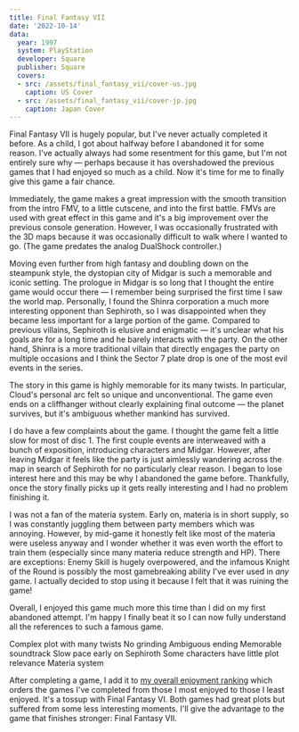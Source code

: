 ```yaml
---
title: Final Fantasy VII
date: '2022-10-14'
data:
  year: 1997
  system: PlayStation
  developer: Square
  publisher: Square
  covers:
  - src: /assets/final_fantasy_vii/cover-us.jpg
    caption: US Cover
  - src: /assets/final_fantasy_vii/cover-jp.jpg
    caption: Japan Cover
---
```

Final&nbsp;Fantasy&nbsp;VII is hugely popular, but I've never actually completed it before. As a child, I got about
halfway before I abandoned it for some reason. I've actually always had some resentment for this game, but I'm not
entirely sure why &mdash; perhaps because it has overshadowed the previous games that I had enjoyed so much as a child.
Now it's time for me to finally give this game a fair chance.

<GameHeader />

Immediately, the game makes a great impression with the smooth transition from the intro FMV, to a little cutscene, and
into the first battle. FMVs are used with great effect in this game and it's a big improvement over the previous console
generation. However, I was occasionally frustrated with the 3D maps because it was occasionally difficult to walk where
I wanted to go. (The game predates the analog DualShock controller.)

Moving even further from high fantasy and doubling down on the steampunk style, the dystopian city of Midgar is such a
memorable and iconic setting. The prologue in Midgar is so long that I thought the entire game would occur there &mdash;
I remember being surprised the first time I saw the world map. <Spoiler>Personally, I found the Shinra corporation a
much more interesting opponent than Sephiroth, so I was disappointed when they became less important for a large portion
of the game. Compared to previous villains, Sephiroth is elusive and enigmatic &mdash; it's unclear what his goals are
for a long time and he barely interacts with the party. On the other hand, Shinra is a more traditional villain that
directly engages the party on multiple occasions and I think the Sector 7 plate drop is one of the most evil events
in the series.</Spoiler>

The story in this game is highly memorable for its many twists. In particular, Cloud's personal arc felt so unique and
unconventional. <Spoiler>The game even ends on a cliffhanger without clearly explaining final outcome &mdash; the planet
survives, but it's ambiguous whether mankind has survived.</Spoiler>

I do have a few complaints about the game. I thought the game felt a little slow for most of disc 1. The first couple
events are interweaved with a bunch of exposition, introducing characters and Midgar. However, after <Spoiler>leaving
Midgar</Spoiler> it feels like the party is just aimlessly wandering across the map <Spoiler>in search of Sephiroth for
no particularly clear reason</Spoiler>. I began to lose interest here and this may be why I abandoned the game before.
Thankfully, once the story finally picks up it gets really interesting and I had no problem finishing it.

I was not a fan of the materia system. Early on, materia is in short supply, so I was constantly juggling them between
party members which was annoying. However, by mid-game it honestly felt like most of the materia were useless anyway and
I wonder whether it was even worth the effort to train them (especially since many materia reduce strength and HP).
There are exceptions: Enemy Skill is hugely overpowered, and the infamous Knight of the Round is possibly the most
gamebreaking ability I've ever used in _any_ game. I actually decided to stop using it because I felt that it was
ruining the game!

Overall, I enjoyed this game much more this time than I did on my first abandoned attempt. I'm happy I finally beat it
so I can now fully understand all the references to such a famous game.

<LikedDisliked>
  <LikedList>
    <LikedItem>Complex plot with many twists</LikedItem>
    <LikedItem>No grinding</LikedItem>
    <LikedItem><Spoiler>Ambiguous ending</Spoiler></LikedItem>
    <LikedItem>Memorable soundtrack</LikedItem>
  </LikedList>
  <DislikedList>
    <DislikedItem>Slow pace early on</DislikedItem>
    <DislikedItem>Sephiroth</DislikedItem>
    <DislikedItem>Some characters have little plot relevance</DislikedItem>
    <DislikedItem>Materia system</DislikedItem>
  </DislikedList>
</LikedDisliked>

After completing a game, I add it to [my overall enjoyment ranking](/ranking) which orders the games I've completed from
those I most enjoyed to those I least enjoyed. It's a tossup with Final&nbsp;Fantasy&nbsp;VI. Both games had great plots
but suffered from some less interesting moments. I'll give the advantage to the game that finishes stronger:
Final&nbsp;Fantasy&nbsp;VII.

<GameRanking game={slug} />
